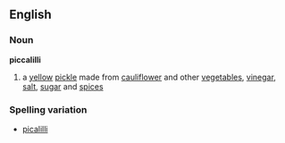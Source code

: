 ==English==
===Noun===
{{wikipedia}}
'''piccalilli'''
# a [[yellow]] [[pickle]] made from [[cauliflower]] and other [[vegetable]]s, [[vinegar]], [[salt]], [[sugar]] and [[spice]]s
===Spelling variation===
*[[picalilli]]
